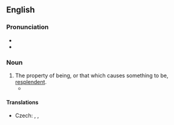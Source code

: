 ==English==
{{was wotd|2015|August|24}}

===Pronunciation===
* {{IPA|/ɹɪˈsplɛn.dəns/|lang=en}}
* {{audio|en-au-resplendence.ogg|Audio (AU)|lang=en}}

===Noun===
{{en-noun|~}}

# The property of being, or that which causes something to be, [[resplendent]].
#* {{quote-book|author=Milton|title=Paradise Lost|year=1667|passage=Son! thou in whom my glory I behold / In full '''resplendence''', heir of all my might.}}

====Translations====
{{trans-top|property of being replendent}}
* Czech: {{t|cs|zář}}, {{t|cs|třpyt}}, {{t|cs|jas}}
{{trans-mid}}
{{trans-bottom}}